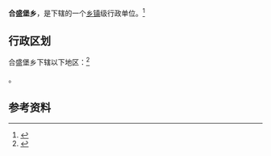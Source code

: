 {{中国乡级行政区|14/06/21/203/000}}

'''合盛堡乡'''，是{{PRC admin/fullname|14/06/21/203/000|3}}下辖的一个[[乡镇|乡镇]]级行政单位。<ref>{{PRC admin/ref sgc|{{PRC admin/parent|14/06/21/203/000}}}}</ref>

== 行政区划 ==

合盛堡乡下辖以下地区：<ref>{{PRC admin/ref sgc|14/06/21/203/000}}</ref>

{{PRC admin/children|14/06/21/203/000}}。

== 参考资料 ==

{{reflist}}

{{行政区划小作品}}
{{PRC admin/navcat|14/06/21/203/000}}